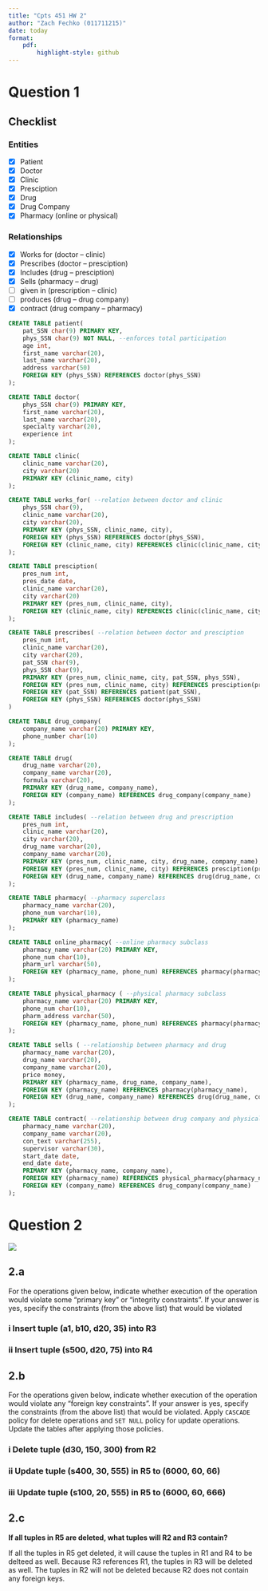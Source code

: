 ```yaml
---
title: "Cpts 451 HW 2"
author: "Zach Fechko (011711215)"
date: today
format:    
    pdf:
        highlight-style: github
---
```


# Question 1

## Checklist

### Entities
- [x] Patient
- [x] Doctor
- [x] Clinic
- [x] Presciption
- [x] Drug
- [x] Drug Company
- [x] Pharmacy (online or physical)

### Relationships
- [x] Works for (doctor -- clinic)
- [x] Prescribes (doctor -- presciption)
- [x] Includes (drug -- presciption)
- [x] Sells (pharmacy -- drug)
- [ ] given in (prescription -- clinic)
- [ ] produces (drug -- drug company)
- [x] contract (drug company -- pharmacy)

```sql
CREATE TABLE patient(
    pat_SSN char(9) PRIMARY KEY,
    phys_SSN char(9) NOT NULL, --enforces total participation
    age int,
    first_name varchar(20),
    last_name varchar(20),
    address varchar(50)
    FOREIGN KEY (phys_SSN) REFERENCES doctor(phys_SSN)
);

CREATE TABLE doctor(
    phys_SSN char(9) PRIMARY KEY,
    first_name varchar(20),
    last_name varchar(20),
    specialty varchar(20),
    experience int
);

CREATE TABLE clinic(
    clinic_name varchar(20),
    city varchar(20)
    PRIMARY KEY (clinic_name, city)
);

CREATE TABLE works_for( --relation between doctor and clinic
    phys_SSN char(9),
    clinic_name varchar(20),
    city varchar(20),
    PRIMARY KEY (phys_SSN, clinic_name, city),
    FOREIGN KEY (phys_SSN) REFERENCES doctor(phys_SSN),
    FOREIGN KEY (clinic_name, city) REFERENCES clinic(clinic_name, city)
);

CREATE TABLE presciption(
    pres_num int, 
    pres_date date,
    clinic_name varchar(20),
    city varchar(20)
    PRIMARY KEY (pres_num, clinic_name, city),
    FOREIGN KEY (clinic_name, city) REFERENCES clinic(clinic_name, city)
);

CREATE TABLE prescribes( --relation between doctor and presciption
    pres_num int,
    clinic_name varchar(20),
    city varchar(20),
    pat_SSN char(9),
    phys_SSN char(9),
    PRIMARY KEY (pres_num, clinic_name, city, pat_SSN, phys_SSN),
    FOREIGN KEY (pres_num, clinic_name, city) REFERENCES presciption(pres_num, clinic_name, city),
    FOREIGN KEY (pat_SSN) REFERENCES patient(pat_SSN),
    FOREIGN KEY (phys_SSN) REFERENCES doctor(phys_SSN)
)

CREATE TABLE drug_company(
    company_name varchar(20) PRIMARY KEY,
    phone_number char(10)
);

CREATE TABLE drug(
    drug_name varchar(20),
    company_name varchar(20),
    formula varchar(20),
    PRIMARY KEY (drug_name, company_name),
    FOREIGN KEY (company_name) REFERENCES drug_company(company_name)
);

CREATE TABLE includes( --relation between drug and prescription
    pres_num int,
    clinic_name varchar(20),
    city varchar(20),
    drug_name varchar(20),
    company_name varchar(20),
    PRIMARY KEY (pres_num, clinic_name, city, drug_name, company_name),
    FOREIGN KEY (pres_num, clinic_name, city) REFERENCES presciption(pres_num, clinic_name, city),
    FOREIGN KEY (drug_name, company_name) REFERENCES drug(drug_name, company_name)
);

CREATE TABLE pharmacy( --pharmacy superclass
    pharmacy_name varchar(20),
    phone_num varchar(10),
    PRIMARY KEY (pharmacy_name)
);

CREATE TABLE online_pharmacy( --online pharmacy subclass
    pharmacy_name varchar(20) PRIMARY KEY,
    phone_num char(10),
    pharm_url varchar(50),
    FOREIGN KEY (pharmacy_name, phone_num) REFERENCES pharmacy(pharmacy_name, phone_num)
);

CREATE TABLE physical_pharmacy ( --physical pharmacy subclass
    pharmacy_name varchar(20) PRIMARY KEY,
    phone_num char(10),
    pharm_address varchar(50),
    FOREIGN KEY (pharmacy_name, phone_num) REFERENCES pharmacy(pharmacy_name, phone_num)
);

CREATE TABLE sells ( --relationship between pharmacy and drug
    pharmacy_name varchar(20),
    drug_name varchar(20),
    company_name varchar(20),
    price money,
    PRIMARY KEY (pharmacy_name, drug_name, company_name),
    FOREIGN KEY (pharmacy_name) REFERENCES pharmacy(pharmacy_name),
    FOREIGN KEY (drug_name, company_name) REFERENCES drug(drug_name, company_name)
);

CREATE TABLE contract( --relationship between drug company and physical pharmacy
    pharmacy_name varchar(20),
    company_name varchar(20),
    con_text varchar(255),
    supervisor varchar(30),
    start_date date,
    end_date date,
    PRIMARY KEY (pharmacy_name, company_name),
    FOREIGN KEY (pharmacy_name) REFERENCES physical_pharmacy(pharmacy_name),
    FOREIGN KEY (company_name) REFERENCES drug_company(company_name)
);
```

# Question 2
![](q2.png)

## 2.a
For the operations given below, indicate whether execution of the operation would violate some "primary key" or "integrity constraints". If your answer is yes, specify the constraints (from the above list) that would be violated

### i Insert tuple (a1, b10, d20, 35) into R3


### ii Insert tuple (s500, d20, 75) into R4

## 2.b
For the operations given below, indicate whether execution of the operation would violate any "foreign key constraints". If your answer is yes, specify the constraints (from the above list) that would be violated. Apply `CASCADE` policy for delete operations and `SET NULL` policy for update operations. Update the tables after applying those policies.

### i Delete tuple (d30, 150, 300) from R2

### ii Update tuple (s400, 30, 555) in R5 to (6000, 60, 66)

### iii Update tuple (s100, 20, 555) in R5 to (6000, 60, 666)


## 2.c
**If all tuples in R5 are deleted, what tuples will R2 and R3 contain?**

If all the tuples in R5 get deleted, it will cause the tuples in R1 and R4 to be delteed as well. Because R3 references R1, the tuples in R3 will be deleted as well. The tuples in R2 will not be deleted because R2 does not contain any foreign keys.